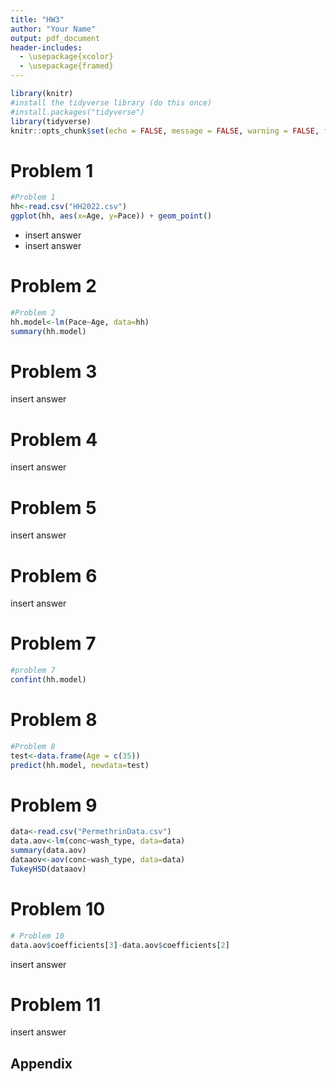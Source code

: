 ---
title: "HW3"
author: "Your Name"
output: pdf_document
header-includes:
  - \usepackage{xcolor}
  - \usepackage{framed}
---

<!-- STUDENTS: change the "title" and "author" listed above
DO NOT EDIT THE SECTION BELOW -->
\colorlet{shadecolor}{gray!10}
```{r setup, include=FALSE}
library(knitr)
#install the tidyverse library (do this once)
#install.packages("tidyverse")
library(tidyverse)
knitr::opts_chunk$set(echo = FALSE, message = FALSE, warning = FALSE, fig.width = 4, fig.height = 4, tidy = TRUE)
```
\newcommand{\hstart}{ \colorlet{shadecolor}{orange!20}
\begin{shaded} }
\newcommand{\hstop}{  \end{shaded} \colorlet{shadecolor}{gray!10}}
<!-- STUDENTS: DO NOT EDIT THE SECTION ABOVE 
start here, insert homework below -->

# Problem 1 

```{r prob1}
#Problem 1
hh<-read.csv("HH2022.csv")
ggplot(hh, aes(x=Age, y=Pace)) + geom_point()
```

\hstart

* insert answer
* insert answer

\hstop

# Problem 2 

```{r prob2}
#Problem 2
hh.model<-lm(Pace~Age, data=hh)
summary(hh.model)
```
# Problem 3 

\hstart

insert answer

\hstop

# Problem 4

\hstart

insert answer

\hstop

# Problem 5

\hstart

insert answer

\hstop

# Problem 6 

\hstart

insert answer

\hstop

# Problem 7 
```{r prob7}
#problem 7
confint(hh.model)
```

# Problem 8

```{r prob8}
#Problem 8
test<-data.frame(Age = c(35))
predict(hh.model, newdata=test)
```


# Problem 9

```{r prob9}
data<-read.csv("PermethrinData.csv")
data.aov<-lm(conc~wash_type, data=data)
summary(data.aov)
dataaov<-aov(conc~wash_type, data=data)
TukeyHSD(dataaov)
```

# Problem 10
```{r prob10}
# Problem 10
data.aov$coefficients[3]-data.aov$coefficients[2]
```

\hstart

insert answer

\hstop

# Problem 11 

\hstart

insert answer

\hstop

<!-- STUDENTS: STOP HERE
DO NOT EDIT THE SECTION BELOW -->

## Appendix

```{r show-code, ref.label = all_labels(), echo = TRUE, eval = FALSE}

```